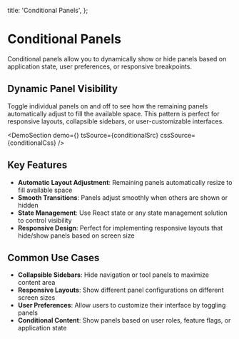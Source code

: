 
  title: 'Conditional Panels',
};

# Conditional Panels

Conditional panels allow you to dynamically show or hide panels based on application state, user preferences, or responsive breakpoints.

## Dynamic Panel Visibility

Toggle individual panels on and off to see how the remaining panels automatically adjust to fill the available space. This pattern is perfect for responsive layouts, collapsible sidebars, or user-customizable interfaces.

<DemoSection
  demo={<ConditionalDemo />}
  tsSource={conditionalSrc}
  cssSource={conditionalCss}
/>

## Key Features

- **Automatic Layout Adjustment**: Remaining panels automatically resize to fill available space
- **Smooth Transitions**: Panels adjust smoothly when others are shown or hidden
- **State Management**: Use React state or any state management solution to control visibility
- **Responsive Design**: Perfect for implementing responsive layouts that hide/show panels based on screen size

## Common Use Cases

- **Collapsible Sidebars**: Hide navigation or tool panels to maximize content area
- **Responsive Layouts**: Show different panel configurations on different screen sizes
- **User Preferences**: Allow users to customize their interface by toggling panels
- **Conditional Content**: Show panels based on user roles, feature flags, or application state
